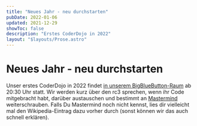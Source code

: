 ```yaml
---
title: "Neues Jahr - neu durchstarten"
pubDate: 2022-01-06
updated: 2021-12-29
showToc: false
description: "Erstes CoderDojo in 2022"
layout: "$layouts/Prose.astro"
---
```


# Neues Jahr - neu durchstarten

Unser erstes CoderDojo in 2022 findet [in unserem BigBlueButton-Raum](https://bbb.cyber4edu.org/b/der-0rc-8x7-4re) ab
20:30 Uhr statt. Wir werden kurz über den rc3 sprechen, wenn ihr Code mitgebracht habt, darüber austauschen und bestimmt
an [Mastermind](<https://de.wikipedia.org/wiki/Mastermind_(Spiel)>) weiterschrauben. Falls Du Mastermind noch nicht
kennst, lies dir vielleicht mal den Wikipedia-Eintrag dazu vorher durch (sonst können wir das auch schnell erklären).
